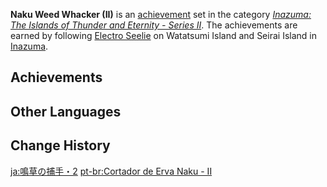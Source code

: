 {{Achievement Set Infobox
|title        = 
|primogems    = {{Achievement/Primogems|Naku Weed Whacker (II)}}
|total        = {{Achievement/Total|Naku Weed Whacker (II)}}
|category     = Inazuma: The Islands of Thunder and Eternity - Series II
}}
'''Naku Weed Whacker (II)''' is an [[achievement]] set in the category ''[[Inazuma: The Islands of Thunder and Eternity - Series II]]''. The achievements are earned by following [[Electro Seelie]] on Watatsumi Island and Seirai Island in [[Inazuma]].

==Achievements==
{{Achievements by Category Table|Naku Weed Whacker (II)}}
<!--
==Notes==

==Trivia==
-->
==Other Languages==
{{Other Languages
|en      = Naku Weed Whacker (II)
|zhs     = 鸣草丛中的捕手・其二
|zhs_rm  = Míngcǎo​ Cóngzhōng de Bǔ​shǒu - Qí Èr
|zht     = 鳴草叢中的捕手・其二
|zht_rm  = Míngcǎo​ Cóngzhōng de Bǔ​shǒu - Qí Èr
|zh_tl   = Catcher in the Naku Weed - Two
|ja      = 鳴草の捕手・2
|ja_rm   = Nagusa no Hoshu - Ni
|ja_tl   = Naku Weed Catcher - Two
|ko      = 울림풀 숲의 사냥꾼・두 번째
|ko_rm   = Ullimpul Sup-ui Sanyangkkun - Du Beonjjae
|ko_tl   = Cry Grass Forest's Hunter - Second
|es      = El guardián entre los truenos (II)
|es_tl   = The Guardian Amid the Thunder (II)
|fr      = Chasse aux herbes à sanglots (2)
|fr_tl   = Naku Weed Hunt (2)
|ru      = Сборщик травы наку II
|ru_tl   = Naku Weed Collector II
|th      = นักล่าแห่งทุ่ง Naku Weed: ตอนที่ 2
|th_rm   = 
|th_tl   = 
|vi      = Tay Săn Bụi Rậm Naku II
|vi_tl   = Naku Bush Hunter II
|de      = Naku-Kraut-Jäger II
|de_tl   = Naku Herb Hunter II
|id      = Pemburu Naku Weed (II)
|id_tl   = Naku Weed Hunter (II)
|pt      = Cortador de Erva Naku - II
|pt_tl   = 
|tr      = Gözyaşı Otu Biçici (II)
|tr_tl   = 
|it      = Alla ricerca dell'Erba del pianto (II)
|it_tl   = 
}}

==Change History==
{{Change History|2.1}}
<!--
==References==
{{Reflist}}
-->

[[ja:鳴草の捕手・2]]
[[pt-br:Cortador de Erva Naku - II]]